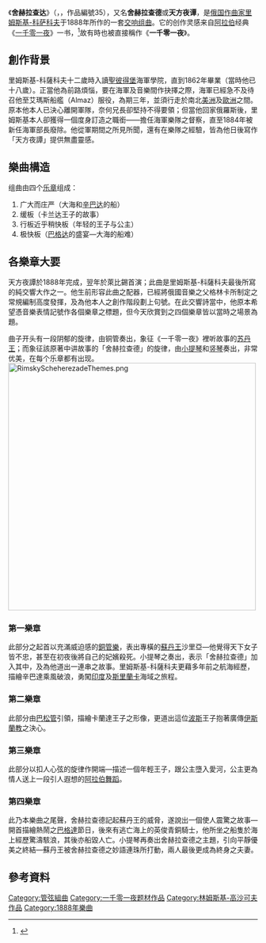 《'''舍赫拉查达'''》（{{lang-ru|'''Шехеразада'''}}，{{lang-en|'''''Scheherazade'''''}}，作品編號35），又名'''舍赫拉查德'''或'''天方夜谭'''，是[[俄国|俄国]][[作曲家|作曲家]][[里姆斯基-科萨科夫|里姆斯基-科萨科夫]]于1888年所作的一套[[組曲|交响组曲]]。它的创作灵感来自[[阿拉伯|阿拉伯]]经典《[[一千零一夜|一千零一夜]]》一书，<ref>{{cite book |title=The classical music experience: discover the music of the world's greatest composers |last=Jacobson |first=Julius H. |author2=Kevin Kline  |year=2002 |publisher=Sourcebooks |location=New York |isbn=978-1-57071-950-9 |page=181 }}</ref>故有時也被直接稱作《'''一千零一夜'''》。

==創作背景==
里姆斯基-科薩科夫十二歲時入讀[[聖彼得堡|聖彼得堡]]海軍學院，直到1862年畢業（當時他已十八歲）。正當他為前路煩惱，要在海軍及音樂間作抉擇之際，海軍已經急不及待召他至艾瑪斯船艦（Almaz）服役，為期三年，並須行走於南北[[美洲|美洲]]及[[歐洲|歐洲]]之間。原本他本人已決心離開軍隊，奈何兄長卻堅持不得要領；但當他回家俄羅斯後，里姆斯基本人卻獲得一個度身訂造之職銜——擔任海軍樂隊之督察，直至1884年被新任海軍部長廢除。他從軍期間之所見所聞，還有在樂隊之經驗，皆為他日後寫作「天方夜譚」提供無盡靈感。

==樂曲構造==
组曲由四个[[乐章|乐章]]组成：
#广大而庄严（大海和[[辛巴达|辛巴达]]的船）
#缓板（卡兰达王子的故事）
#行板近乎稍快板（年轻的王子与公主）
#极快板（[[巴格达|巴格达]]的盛宴—大海的船难）

==各樂章大要==
天方夜譚於1888年完成，翌年於萊比錫首演；此曲是里姆斯基-科薩科夫最後所寫的純交響大作之一。他生前形容此曲之配器，已經將俄國音樂之父格林卡所制定之常規編制高度發揮，及為他本人之創作階段劃上句號。在此交響詩當中，他原本希望憑音樂表情記號作各個樂章之標題，但今天欣賞到之四個樂章皆以當時之場景為題。

曲子开头有一段阴郁的旋律，由铜管奏出，象征《一千零一夜》裡听故事的[[苏丹王|苏丹王]]；而象征該原著中讲故事的「舍赫拉查德」的旋律，由[[小提琴|小提琴]]和[[竖琴|竖琴]]奏出，非常优美，在每个乐章都有出现。
[[File:RimskyScheherezadeThemes.png|500px]]

===第一樂章===
此部分之起首以充滿威迫感的[[銅管樂|銅管樂]]，表出專橫的[[蘇丹王|蘇丹王]]沙里亞—他覺得天下女子皆不忠，甚至在初夜後將自己的妃嬪殺死。小提琴之奏出，表示「舍赫拉查德」加入其中，及為他道出一連串之故事。里姆斯基-科薩科夫更藉多年前之航海經歷，描繪辛巴達乘風破浪，勇闖[[印度|印度]]及[[斯里蘭卡|斯里蘭卡]]海域之旅程。

===第二樂章===
此部分由[[巴松管|巴松管]]引領，描繪卡蘭達王子之形像，更道出這位[[波斯|波斯]]王子抱著廣傳[[伊斯蘭教|伊斯蘭教]]之決心。

===第三樂章===
此部分以扣人心弦的旋律作開端—描述一個年輕王子，跟公主墮入愛河，公主更為情人送上一段引人遐想的[[阿拉伯|阿拉伯]][[舞蹈|舞蹈]]。

===第四樂章===
此乃本樂曲之尾聲，舍赫拉查德記起蘇丹王的威脅，遂說出一個使人震驚之故事—開首描繪熱鬧之[[巴格達|巴格達]]節日，後來有逃亡海上的英俊青銅騎士，他所坐之船隻於海上經歷驚濤駭浪，其後亦船毀人亡。小提琴再奏出舍赫拉查德之主題，引向平靜優美之終結—蘇丹王被舍赫拉查德之妙語連珠所打動，兩人最後更成為終身之夫妻。

[[Category:管弦組曲|Category:管弦組曲]]
[[Category:一千零一夜题材作品|Category:一千零一夜题材作品]]
[[Category:林姆斯基-高沙可夫作品|Category:林姆斯基-高沙可夫作品]]
[[Category:1888年樂曲|Category:1888年樂曲]]

== 參考資料 ==
{{Reflist}}